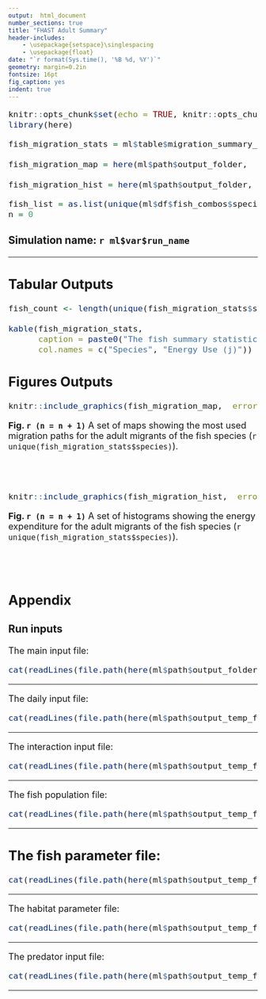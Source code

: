 ```yaml
---
output:  html_document
number_sections: true
title: "FHAST Adult Summary"
header-includes:
    - \usepackage{setspace}\singlespacing
    - \usepackage{float}
date: "`r format(Sys.time(), '%B %d, %Y')`"
geometry: margin=0.2in
fontsize: 16pt
fig_caption: yes
indent: true
---
```

 <font size="4">

```r
knitr::opts_chunk$set(echo = TRUE, knitr::opts_chunk$set(warning = FALSE, message = FALSE))
library(here)

```

```r

fish_migration_stats = ml$table$migration_summary_stats

fish_migration_map = here(ml$path$output_folder,  "migration_map.png")

fish_migration_hist = here(ml$path$output_folder,  "migration_energy_hist.png")

```

```r
fish_list = as.list(unique(ml$df$fish_combos$species))
n = 0
```

### Simulation name: `r ml$var$run_name`
***
## Tabular Outputs 
```r
fish_count <- length(unique(fish_migration_stats$species))

kable(fish_migration_stats,
      caption = paste0("The fish summary statistics for adult migration of the ", fish_count, " specie(s) of fish."),
      col.names = c("Species", "Energy Use (j)"))
```

\newpage
## Figures Outputs

```r
knitr::include_graphics(fish_migration_map,  error = FALSE)
```
**Fig. `r (n = n + 1)`** A set of maps showing the most used migration paths for the adult migrants of the fish species (`r unique(fish_migration_stats$species)`). <br><br><br><br>

```r
knitr::include_graphics(fish_migration_hist,  error = FALSE)
```
**Fig. `r (n = n + 1)`** A set of histograms showing the energy expenditure for the adult migrants of the fish species (`r unique(fish_migration_stats$species)`). <br><br><br><br>

\newpage
## Appendix
### Run inputs
The main input file:
```r
cat(readLines(file.path(here(ml$path$output_folder, "input_file.txt"))), sep = '\n')
```
---

The daily input file:
```r
cat(readLines(file.path(here(ml$path$output_temp_folder,  "daily_input.txt"))), sep = '\n')
```
---

The interaction input file:
```r
cat(readLines(file.path(here(ml$path$output_temp_folder,  "interactions_input.txt"))), sep = '\n')
```
---

The fish population file:
```r
cat(readLines(file.path(here(ml$path$output_temp_folder,  "population_input.txt"))), sep = '\n')
```
---

The fish parameter file:
---
```r
cat(readLines(file.path(here(ml$path$output_temp_folder,  "fish_input.txt"))), sep = '\n')
```
---

The habitat parameter file:
```r
cat(readLines(file.path(here(ml$path$output_temp_folder,  "habitat_input.txt"))), sep = '\n')
```
---

The predator input file:
```r
cat(readLines(file.path(here(ml$path$output_temp_folder,  "predator_input.txt"))), sep = '\n')
```
---
</font>
